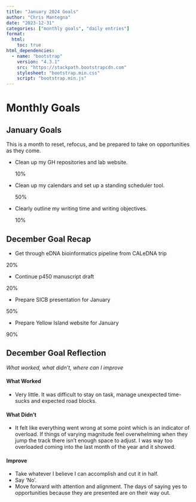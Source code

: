 ```yaml
---
title: "January 2024 Goals"
author: "Chris Mantegna"
date: "2023-12-31"
categories: ["monthly goals", "daily entries"]
format:
  html:
    toc: true
html_dependencies:
  - name: "bootstrap"
    version: "4.3.1"
    src: "https://stackpath.bootstrapcdn.com"
    stylesheet: "bootstrap.min.css"
    script: "bootstrap.min.js"
---
```


# Monthly Goals

## January Goals

This is a month to reset, refocus, and be prepared to take on
opportunities as they come.

-   Clean up my GH repositories and lab website.

    ::: progress
    ::: {.progress-bar role="progressbar" style="width: 10%;" aria-valuenow="10" aria-valuemin="0" aria-valuemax="100"}
    10%
    :::
    :::

-   Clean up my calendars and set up a standing scheduler tool.

    ::: progress
    ::: {.progress-bar role="progressbar" style="width: 50%;" aria-valuenow="50" aria-valuemin="0" aria-valuemax="100"}
    50%
    :::
    :::

-   Clearly outline my writing time and writing objectives.

    ::: progress
    ::: {.progress-bar role="progressbar" style="width: 10%;" aria-valuenow="10" aria-valuemin="0" aria-valuemax="100"}
    10%
    :::
    :::

## December Goal Recap

-   Get through eDNA bioinformatics pipeline from CALeDNA trip

::: progress
::: {.progress-bar role="progressbar" style="width: 20%;" aria-valuenow="20" aria-valuemin="0" aria-valuemax="100"}
20%
:::
:::

-   Continue p450 manuscript draft

::: progress
::: {.progress-bar role="progressbar" style="width: 20%;" aria-valuenow="20" aria-valuemin="0" aria-valuemax="100"}
20%
:::
:::

-   Prepare SICB presentation for January

::: progress
::: {.progress-bar role="progressbar" style="width: 50%;" aria-valuenow="50" aria-valuemin="0" aria-valuemax="100"}
50%
:::
:::

-   Prepare Yellow Island website for January

::: progress
::: {.progress-bar role="progressbar" style="width: 90%;" aria-valuenow="90" aria-valuemin="0" aria-valuemax="100"}
90%
:::
:::

## December Goal Reflection

*What worked, what didn't, where can I improve*

#### What Worked

-   Very little. It was difficult to stay on task, manage unexpected
    time- sucks and expected road blocks.

#### What Didn't

-   It felt like everything went wrong at some point which is an
    indicator of overload. If things of varying magnitude feel
    overwhelming when they jump the track there isn't enough space to
    adjust. I was way too overloaded coming into the last month of the
    year and it showed.

#### Improve

-   Take whatever I believe I can accomplish and cut it in half.
-   Say 'No'.\
-   Move forward with attention and alignment. The days of saying yes to
    opportunities because they are presented are on their way out.
